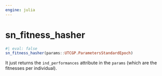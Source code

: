 ```yaml
---
engine: julia
---
```


# sn_fitness_hasher {#sec-doc}
    

::: {.callout-note appearance="simple" title="docblock" collapse=false}    


```julia
#| eval: false
sn_fitness_hasher(params::UTCGP.ParametersStandardEpoch)

```

It just returns the `ind_performances` attribute in the `params` (which are the fitnesses per individual).
 


:::
    

